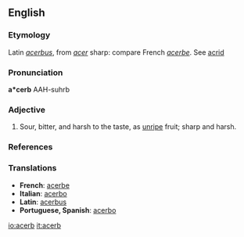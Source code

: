 ==English==

===Etymology===
Latin ''[[acerbus]]'', from ''[[acer]]'' sharp: compare French ''[[acerbe]]''. See [[acrid]]

===Pronunciation===
'''a*cerb'''
AAH-suhrb

===Adjective===
{{en-adj|'''more acerb''' or '''[[acerber]]'''|'''most acerb''' or '''[[acerbest]]}}
# Sour, bitter, and harsh to the taste, as [[unripe]] fruit; sharp and harsh.

===References===
{{R:Webster 1913}}

===Translations===
*'''French''': [[acerbe]]
*'''Italian''': [[acerbo]]
*'''Latin''': [[acerbus]]
*'''Portuguese, Spanish''': [[acerbo]]

[[io:acerb]]
[[it:acerb]]